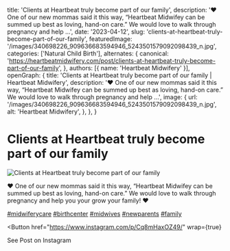   title: 'Clients at Heartbeat truly become part of our family',
  description: '❤️ One of our new mommas said it this way, “Heartbeat Midwifey can be summed up best as loving, hand-on care.” We would love to walk through pregnancy and help ...',
  date: '2023-04-12',
  slug: 'clients-at-heartbeat-truly-become-part-of-our-family',
  featuredImage: '/images/340698226_909636683594946_5243501579092098439_n.jpg',
  categories: ['Natural Child Birth'],
  alternates: {
    canonical: 'https://heartbeatmidwifery.com/post/clients-at-heartbeat-truly-become-part-of-our-family',
  },
  authors: [{ name: 'Heartbeat Midwifery' }],
  openGraph: {
    title: 'Clients at Heartbeat truly become part of our family | Heartbeat Midwifery',
    description: '❤️ One of our new mommas said it this way, “Heartbeat Midwifey can be summed up best as loving, hand-on care.” We would love to walk through pregnancy and help ...',
    image: {
      url: '/images/340698226_909636683594946_5243501579092098439_n.jpg',
      alt: 'Heartbeat Midwifery',
    },
  },
}


# Clients at Heartbeat truly become part of our family

<Image
  src="/images/340698226_909636683594946_5243501579092098439_n.jpg"
  size="large"
  wrap={true}
  alt="Clients at Heartbeat truly become part of our family"
/>

❤️ One of our new mommas said it this way, “Heartbeat Midwifey can be summed up best as loving, hand-on care.” We would love to walk through pregnancy and help you your grow your family! ❤️

[#midwiferycare](https://www.instagram.com/explore/tags/midwiferycare/) [#birthcenter](https://www.instagram.com/explore/tags/birthcenter/) [#midwives](https://www.instagram.com/explore/tags/midwives/) [#newparents](https://www.instagram.com/explore/tags/newparents/) [#family](https://www.instagram.com/explore/tags/family/)

<Button
  href="https://www.instagram.com/p/Cq8mHaxOZ49/"
  wrap={true}
>
  See Post on Instagram
</Button>
